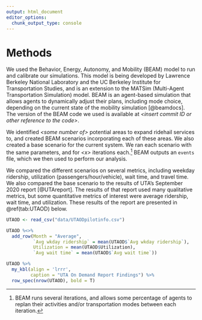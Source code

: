 ```yaml
---
output: html_document
editor_options: 
  chunk_output_type: console
---
```

Methods
================================================================================

We used the Behavior, Energy, Autonomy, and Mobility (BEAM) model to run and calibrate our simulations.
This model is being developed by Lawrence Berkeley National Laboratory and the UC Berkeley Institute for Transportation Studies, and is an extension to the MATSim (Multi-Agent Transportation Simulation) model.
BEAM is an agent-based simulation that allows agents to dynamically adjust their plans, including mode choice, depending on the current state of the mobility simulation [@beamdocs].
The version of the BEAM code we used is available at *\<insert commit ID or other reference to the code\>*.

We identified *\<some number of\>* potential areas to expand ridehail services to, and created BEAM scenarios incorporating each of these areas.
We also created a base scenario for the current system.
We ran each scenario with the same parameters, and for *\<x\>* iterations each.^[BEAM runs several iterations, and allows some percentage of agents to replan their activities and/or transportation modes between each iteration.]
BEAM outputs an `events` file, which we then used to perform our analysis.

We compared the different scenarios on several metrics, including weekday ridership, utilization (passengers/hour/vehicle), wait time, and travel time.
We also compared the base scenario to the results of UTA's September 2020 report [@UTAreport].
The results of that report used many qualitative metrics, but some quantitative metrics of interest were average ridership, wait time, and utilization. These results of the report are presented in \@ref(tab:UTAOD) below.

```r
UTAOD <- read_csv("data/UTAODpilotinfo.csv")

UTAOD %<>% 
  add_row(Month = "Average",
          `Avg wkday ridership` = mean(UTAOD$`Avg wkday ridership`),
          Utilization = mean(UTAOD$Utilization),
          `Avg wait time` = mean(UTAOD$`Avg wait time`))

UTAOD %>% 
  my_kbl(align = 'lrrr',
         caption = "UTA On Demand Report Findings") %>%
  row_spec(nrow(UTAOD), bold = T)
```
